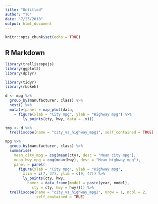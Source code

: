 ```yaml
---
title: "Untitled"
author: "TC"
date: "7/23/2018"
output: html_document
---
```


```r
knitr::opts_chunk$set(echo = TRUE)
```

## R Markdown


```r
library(trelliscopejs)
library(ggplot2)
library(dplyr)

library(tidyr)
library(rbokeh)

d <- mpg %>%
  group_by(manufacturer, class) %>%
  nest() %>%
  mutate(panel = map_plot(data,
    ~ figure(xlab = "City mpg", ylab = "Highway mpg") %>%
        ly_points(cty, hwy, data = .x)))

tmp <- d %>%
  trelliscope(name = "city_vs_highway_mpg1", self_contained = TRUE)
```


```r
mpg %>%
  group_by(manufacturer, class) %>%
  summarise(
    mean_city_mpg = cog(mean(cty), desc = "Mean city mpg"),
    mean_hwy_mpg = cog(mean(hwy), desc = "Mean highway mpg"),
    panel = panel(
      figure(xlab = "City mpg", ylab = "Highway mpg",
        xlim = c(7, 37), ylim = c(9, 47)) %>%
        ly_points(cty, hwy,
          hover = data_frame(model = paste(year, model),
            cty = cty, hwy = hwy)))) %>%
  trelliscope(name = "city_vs_highway_mpg2", nrow = 1, ncol = 2,
              self_contained = TRUE)
```

